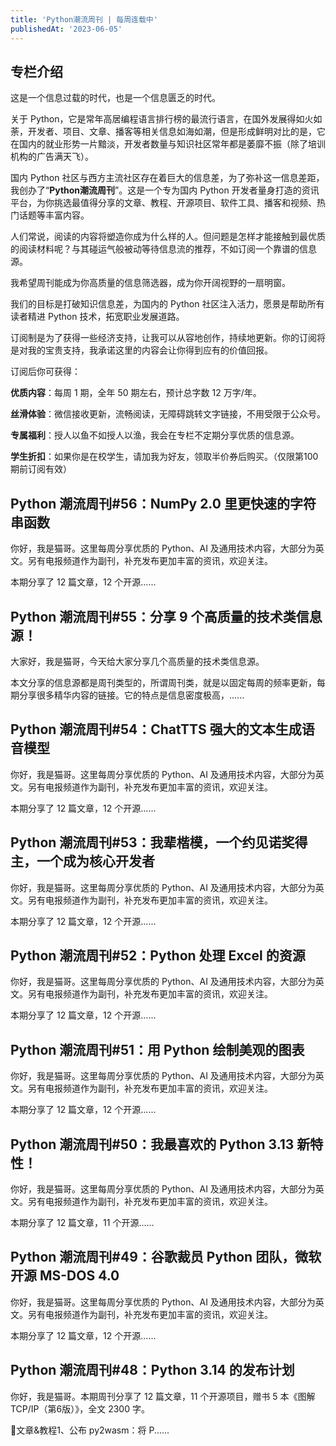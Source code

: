 ```yaml
---
title: 'Python潮流周刊 | 每周连载中'
publishedAt: '2023-06-05'
---
```


## 专栏介绍

这是一个信息过载的时代，也是一个信息匮乏的时代。

关于 Python，它是常年高居编程语言排行榜的最流行语言，在国外发展得如火如荼，开发者、项目、文章、播客等相关信息如海如潮，但是形成鲜明对比的是，它在国内的就业形势一片黯淡，开发者数量与知识社区常年都是萎靡不振（除了培训机构的广告满天飞）。

国内 Python 社区与西方主流社区存在着巨大的信息差，为了弥补这一信息差距，我创办了“**Python潮流周刊**”。这是一个专为国内 Python 开发者量身打造的资讯平台，为你挑选最值得分享的文章、教程、开源项目、软件工具、播客和视频、热门话题等丰富内容。

人们常说，阅读的内容将塑造你成为什么样的人。但问题是怎样才能接触到最优质的阅读材料呢？与其碰运气般被动等待信息流的推荐，不如订阅一个靠谱的信息源。

我希望周刊能成为你高质量的信息筛选器，成为你开阔视野的一扇明窗。

我们的目标是打破知识信息差，为国内的 Python 社区注入活力，愿景是帮助所有读者精进 Python 技术，拓宽职业发展道路。

订阅制是为了获得一些经济支持，让我可以从容地创作，持续地更新。你的订阅将是对我的宝贵支持，我承诺这里的内容会让你得到应有的价值回报。

订阅后你可获得：

**优质内容**：每周 1 期，全年 50 期左右，预计总字数 12 万字/年。

**丝滑体验**：微信接收更新，流畅阅读，无障碍跳转文字链接，不用受限于公众号。

**专属福利**：授人以鱼不如授人以渔，我会在专栏不定期分享优质的信息源。

**学生折扣**：如果你是在校学生，请加我为好友，领取半价券后购买。（仅限第100期前订阅有效）



## Python 潮流周刊#56：NumPy 2.0 里更快速的字符串函数
你好，我是猫哥。这里每周分享优质的 Python、AI 及通用技术内容，大部分为英文。另有电报频道作为副刊，补充发布更加丰富的资讯，欢迎关注。

本期分享了 12 篇文章，12 个开源......

## Python 潮流周刊#55：分享 9 个高质量的技术类信息源！
大家好，我是猫哥，今天给大家分享几个高质量的技术类信息源。

本文分享的信息源都是周刊类型的，所谓周刊类，就是以固定每周的频率更新，每期分享很多精华内容的链接。它的特点是信息密度极高，......

## Python 潮流周刊#54：ChatTTS 强大的文本生成语音模型
你好，我是猫哥。这里每周分享优质的 Python、AI 及通用技术内容，大部分为英文。另有电报频道作为副刊，补充发布更加丰富的资讯，欢迎关注。

本期分享了 12 篇文章，12 个开源......

## Python 潮流周刊#53：我辈楷模，一个约见诺奖得主，一个成为核心开发者
你好，我是猫哥。这里每周分享优质的 Python、AI 及通用技术内容，大部分为英文。另有电报频道作为副刊，补充发布更加丰富的资讯，欢迎关注。

本期分享了 12 篇文章，12 个开源......

## Python 潮流周刊#52：Python 处理 Excel 的资源
你好，我是猫哥。这里每周分享优质的 Python、AI 及通用技术内容，大部分为英文。另有电报频道作为副刊，补充发布更加丰富的资讯，欢迎关注。

本期分享了 12 篇文章，12 个开源......

## Python 潮流周刊#51：用 Python 绘制美观的图表
你好，我是猫哥。这里每周分享优质的 Python、AI 及通用技术内容，大部分为英文。另有电报频道作为副刊，补充发布更加丰富的资讯，欢迎关注。

本期分享了 12 篇文章，12 个开源......

## Python 潮流周刊#50：我最喜欢的 Python 3.13 新特性！
你好，我是猫哥。这里每周分享优质的 Python、AI 及通用技术内容，大部分为英文。另有电报频道作为副刊，补充发布更加丰富的资讯，欢迎关注。

本期分享了 12 篇文章，11 个开源......

## Python 潮流周刊#49：谷歌裁员 Python 团队，微软开源 MS-DOS 4.0
你好，我是猫哥。这里每周分享优质的 Python、AI 及通用技术内容，大部分为英文。另有电报频道作为副刊，补充发布更加丰富的资讯，欢迎关注。

本期分享了 12 篇文章，12 个开源......

## Python 潮流周刊#48：Python 3.14 的发布计划
你好，我是猫哥。本期周刊分享了 12 篇文章，11 个开源项目，赠书 5 本《图解TCP/IP（第6版）》，全文 2300 字。

🦄文章&教程1、公布 py2wasm：将 P......

